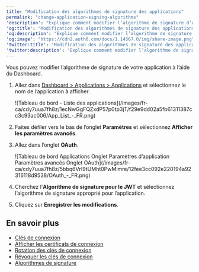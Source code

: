 ---
title: "Modification des algorithmes de signature des applications"
permalink: "change-application-signing-algorithms"
'description': "Explique comment modifier l’algorithme de signature d’une application à l’aide du Auth0 Dashboard."
'og:title': "Modification des algorithmes de signature des applications"
'og:description': "Explique comment modifier l’algorithme de signature d’une application à l’aide du Auth0 Dashboard."
'og:image': "https://cdn2.auth0.com/docs/1.14567.0/img/share-image.png"
'twitter:title': "Modification des algorithmes de signature des applications"
'twitter:description': "Explique comment modifier l’algorithme de signature d’une application à l’aide du Auth0 Dashboard."
---

Vous pouvez modifier l’algorithme de signature de votre application à l’aide du Dashboard.

1. Allez dans [Dashboard > Applications > Applications](https://manage.auth0.com/#/applications) et sélectionnez le nom de l’application à afficher.

   <Frame>![Tableau de bord - Liste des applications](/images/fr-ca/cdy7uua7fh8z/1ecNwGgFQZxdP57p0tp3jT/f29e9dd02a5fb61311387cc3c93ac006/App_List_-_FR.png)</Frame>

2. Faites défiler vers le bas de l’onglet **Paramètres** et sélectionnez **Afficher les paramètres avancés**.
3. Allez dans l’onglet **OAuth**.

   <Frame>![Tableau de bord Applications Onglet Paramètres d’application Paramètres avancés Onglet OAuth](/images/fr-ca/cdy7uua7fh8z/5bbq6VrI9tUMht0PwMimre/12fee3cc092e220194a92316118d9538/OAuth_-_FR.png)</Frame>

4. Cherchez l'**Algorithme de signature pour le JWT** et sélectionnez l’algorithme de signature approprié pour l’application.
5. Cliquez sur **Enregistrer les modifications**.

## En savoir plus

* [Clés de connexion](/docs/fr-ca/get-started/tenant-settings/signing-keys)
* [Afficher les certificats de connexion](/docs/fr-ca/get-started/tenant-settings/signing-keys/view-signing-certificates)
* [Rotation des clés de connexion](/docs/fr-ca/get-started/tenant-settings/signing-keys/rotate-signing-keys)
* [Révoquer les clés de connexion](/docs/fr-ca/get-started/tenant-settings/signing-keys/revoke-signing-keys)
* [Algorithmes de signature](/docs/fr-ca/get-started/applications/signing-algorithms)